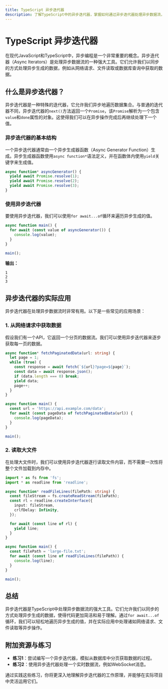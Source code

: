 ```yaml
---
title: TypeScript 异步迭代器
description: 了解TypeScript中的异步迭代器，掌握如何通过异步迭代器处理异步数据流，并通过实际案例加深理解。
---
```


# TypeScript 异步迭代器

在现代JavaScript和TypeScript中，异步编程是一个非常重要的概念。异步迭代器（Async Iterators）是处理异步数据流的一种强大工具。它们允许我们以同步的方式处理异步生成的数据，例如从网络请求、文件读取或数据库查询中获取的数据。

## 什么是异步迭代器？

异步迭代器是一种特殊的迭代器，它允许我们异步地遍历数据集合。与普通的迭代器不同，异步迭代器的`next()`方法返回一个`Promise`，该`Promise`解析为一个包含`value`和`done`属性的对象。这使得我们可以在异步操作完成后再继续处理下一个值。

### 异步迭代器的基本结构

一个异步迭代器通常由一个异步生成器函数（Async Generator Function）生成。异步生成器函数使用`async function*`语法定义，并在函数体内使用`yield`关键字来生成值。

```typescript
async function* asyncGenerator() {
  yield await Promise.resolve(1);
  yield await Promise.resolve(2);
  yield await Promise.resolve(3);
}
```

### 使用异步迭代器

要使用异步迭代器，我们可以使用`for await...of`循环来遍历异步生成的值。

```typescript
async function main() {
  for await (const value of asyncGenerator()) {
    console.log(value);
  }
}

main();
```

**输出：**
```
1
2
3
```

## 异步迭代器的实际应用

异步迭代器在处理异步数据流时非常有用。以下是一些常见的应用场景：

### 1. 从网络请求中获取数据

假设我们有一个API，它返回一个分页的数据流。我们可以使用异步迭代器来逐步获取每一页的数据。

```typescript
async function* fetchPaginatedData(url: string) {
  let page = 1;
  while (true) {
    const response = await fetch(`${url}?page=${page}`);
    const data = await response.json();
    if (data.length === 0) break;
    yield data;
    page++;
  }
}

async function main() {
  const url = 'https://api.example.com/data';
  for await (const pageData of fetchPaginatedData(url)) {
    console.log(pageData);
  }
}

main();
```

### 2. 读取大文件

在处理大文件时，我们可以使用异步迭代器逐行读取文件内容，而不需要一次性将整个文件加载到内存中。

```typescript
import * as fs from 'fs';
import * as readline from 'readline';

async function* readFileLines(filePath: string) {
  const fileStream = fs.createReadStream(filePath);
  const rl = readline.createInterface({
    input: fileStream,
    crlfDelay: Infinity,
  });

  for await (const line of rl) {
    yield line;
  }
}

async function main() {
  const filePath = 'large-file.txt';
  for await (const line of readFileLines(filePath)) {
    console.log(line);
  }
}

main();
```

## 总结

异步迭代器是TypeScript中处理异步数据流的强大工具。它们允许我们以同步的方式处理异步生成的数据，使得代码更加简洁和易于理解。通过`for await...of`循环，我们可以轻松地遍历异步生成的值，并在实际应用中处理诸如网络请求、文件读取等异步操作。

## 附加资源与练习

- **练习1**：尝试编写一个异步迭代器，模拟从数据库中分页获取数据的过程。
- **练习2**：使用异步迭代器处理一个实时数据流，例如WebSocket消息。

通过实践这些练习，你将更深入地理解异步迭代器的工作原理，并能够在实际项目中灵活运用它们。